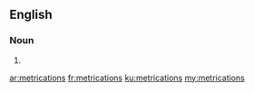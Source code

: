 ==English==

===Noun===
{{head|en|plural}}

# {{plural of|metrication|lang=en}}

[[ar:metrications]]
[[fr:metrications]]
[[ku:metrications]]
[[my:metrications]]